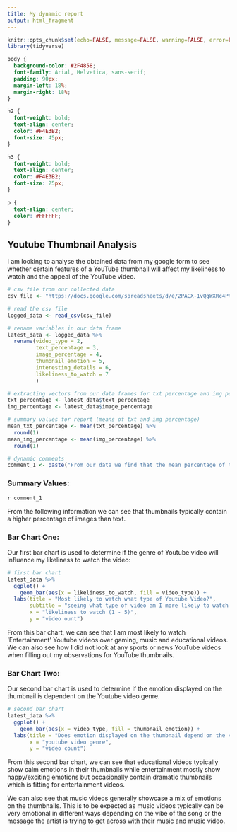 ```yaml
---
title: My dynamic report
output: html_fragment
---
```


```r
knitr::opts_chunk$set(echo=FALSE, message=FALSE, warning=FALSE, error=FALSE)
library(tidyverse)

```

```css
body {
  background-color: #2F4858;
  font-family: Arial, Helvetica, sans-serif;
  padding: 90px;
  margin-left: 18%;
  margin-right: 18%;
}

h2 {
  font-weight: bold;
  text-align: center;
  color: #F4E3B2;
  font-size: 45px;
}

h3 {
  font-weight: bold;
  text-align: center;
  color: #F4E3B2;
  font-size: 25px;
}

p {
  text-align: center;
  color: #FFFFFF;
}


```

## Youtube Thumbnail Analysis

I am looking to analyse the obtained data from my google form to see whether certain features of a YouTube thumbnail will affect my likeliness to watch and the appeal of the YouTube video.

```r
# csv file from our collected data
csv_file <- "https://docs.google.com/spreadsheets/d/e/2PACX-1vQgWXRc4PtTkTKUYpKXDiJ8YtAl3nF38Snr8_hTgKf9SDcGQgSm1K1S1CtGhefUlaaf5vu3mxhss4q0/pub?output=csv"

# read the csv file
logged_data <- read_csv(csv_file)

# rename variables in our data frame
latest_data <- logged_data %>%
  rename(video_type = 2,
         text_percentage = 3,
         image_percentage = 4,
         thumbnail_emotion = 5,
         interesting_details = 6,
         likeliness_to_watch = 7
         )

# extracting vectors from our data frames for txt percentage and img percentage
txt_percentage <- latest_data$text_percentage
img_percentage <- latest_data$image_percentage

# summary values for report (means of txt and img percentage)
mean_txt_percentage <- mean(txt_percentage) %>%
  round(1)
mean_img_percentage <- mean(img_percentage) %>%
  round(1)

# dynamic comments
comment_1 <- paste("From our data we find that the mean percentage of thumbnail covered by text is", mean_txt_percentage, "% and the mean percentage of thumbnail covered by images is", mean_img_percentage, "%.")

```

### Summary Values:
`r comment_1`

From the following information we can see that thumbnails typically contain a higher percentage of images than text.

### Bar Chart One:

Our first bar chart is used to determine if the genre of Youtube video will influence my likeliness to watch the video:

```r
# first bar chart
latest_data %>%
  ggplot() +
    geom_bar(aes(x = likeliness_to_watch, fill = video_type)) +
  labs(title = "Most likely to watch what type of Youtube Video?",
       subtitle = "seeing what type of video am I more likely to watch     based on thumbnail",
       x = "likeliness to watch (1 - 5)",
       y = "video ount")

```

From this bar chart, we can see that I am most likely to watch 'Entertainment' Youtube videos over gaming, music and educational videos. We can also see how I did not look at any sports or news YouTube videos when filling out my observations for YouTube thumbnails. 

### Bar Chart Two:

Our second bar chart is used to determine if the emotion displayed on the thumbnail is dependent on the Youtube video genre.

```r
# second bar chart
latest_data %>%
  ggplot() +
    geom_bar(aes(x = video_type, fill = thumbnail_emotion)) +
  labs(title = "Does emotion displayed on the thumbnail depend on the video type?",
       x = "youtube video genre",
       y = "video count")
```

From this second bar chart, we can see that educational videos typically show calm emotions in their thumbnails while entertainment mostly show happy/exciting emotions but occasionally contain dramatic thumbnails which is fitting for entertainment videos.

We can also see that music videos generally showcase a mix of emotions on the thumbnails. This is to be expected as music videos typically can be very emotional in different ways depending on the vibe of the song or the message the artist is trying to get across with their music and music video.

